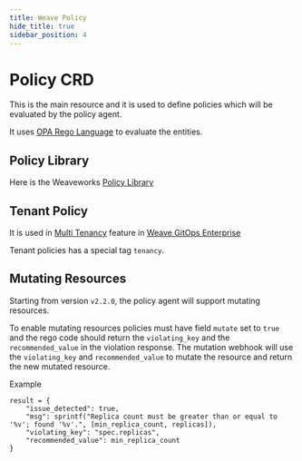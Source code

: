```yaml
---
title: Weave Policy
hide_title: true
sidebar_position: 4
---
```


# Policy CRD

This is the main resource and it is used to define policies which will be evaluated by the policy agent.

It uses [OPA Rego Language](https://www.openpolicyagent.org/docs/latest/policy-language) to evaluate the entities.

## Policy Library

Here is the Weaveworks [Policy Library](https://github.com/weaveworks/policy-library)

## Tenant Policy

It is used in [Multi Tenancy](https://docs.gitops.weave.works/docs/enterprise/multi-tenancy/) feature in [Weave GitOps Enterprise](https://docs.gitops.weave.works/docs/enterprise/intro/)

Tenant policies has a special tag `tenancy`. 


## Mutating Resources

Starting from version `v2.2.0`, the policy agent will support mutating resources.

To enable mutating resources policies must have field `mutate` set to `true` and the rego code should return the `violating_key` and the `recommended_value` in the violation response. The mutation webhook will use the `violating_key` and `recommended_value` to mutate the resource and return the new mutated resource.

Example 

```
result = {
    "issue_detected": true,
    "msg": sprintf("Replica count must be greater than or equal to '%v'; found '%v'.", [min_replica_count, replicas]),
    "violating_key": "spec.replicas",
    "recommended_value": min_replica_count
}
```
